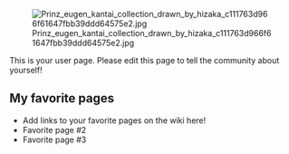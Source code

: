 [[File:Prinz eugen kantai collection drawn by hizaka c111763d966f61647fbb39ddd64575e2.jpg|right]]

This is your user page. Please edit this page to tell the community about yourself!

==My favorite pages==

* Add links to your favorite pages on the wiki here!
* Favorite page #2
* Favorite page #3